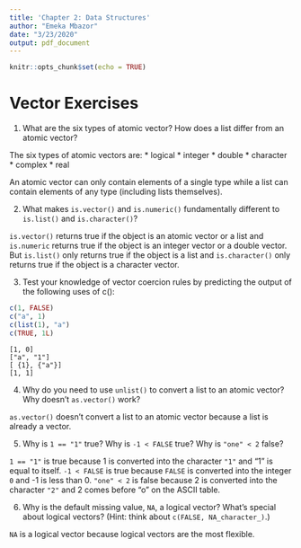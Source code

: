 ```yaml
---
title: 'Chapter 2: Data Structures'
author: "Emeka Mbazor"
date: "3/23/2020"
output: pdf_document
---
```


```r
knitr::opts_chunk$set(echo = TRUE)
```

# Vector Exercises

1. What are the six types of atomic vector? How does a list differ from an atomic vector?

The six types of atomic vectors are:
  * logical
  * integer
  * double
  * character
  * complex
  * real
  
An atomic vector can only contain elements of a single type while a list can contain elements of any type (including lists themselves).

2. What makes `is.vector()` and `is.numeric()` fundamentally different to `is.list()` and `is.character()`?

`is.vector()` returns true if the object is an atomic vector or a list and `is.numeric` returns true if the object is an integer vector or a double vector. But `is.list()` only returns true if the object is a list and `is.character()` only returns true if the object is a character vector.

3. Test your knowledge of vector coercion rules by predicting the output of the following uses of c():

```r
c(1, FALSE)
c("a", 1)
c(list(1), "a")
c(TRUE, 1L)
```

```
[1, 0]
["a", "1"]
[ {1}, {"a"}]
[1, 1]
```

4. Why do you need to use `unlist()` to convert a list to an atomic vector? Why doesn’t `as.vector()` work?

`as.vector()` doesn't convert a list to an atomic vector because a list is already a vector. 

5. Why is `1 == "1"` true? Why is `-1 < FALSE` true? Why is `"one" < 2` false?

`1 == "1"` is true because 1 is converted into the character `"1"` and "1" is equal to itself. `-1 < FALSE` is true because `FALSE` is converted into the integer `0` and -1 is less than 0. `"one" < 2` is false because 2 is converted into the character `"2"` and 2 comes before "o" on the ASCII table.

6. Why is the default missing value, `NA`, a logical vector? What’s special about logical vectors? (Hint: think about `c(FALSE, NA_character_)`.)

`NA` is a logical vector because logical vectors are the most flexible. 




